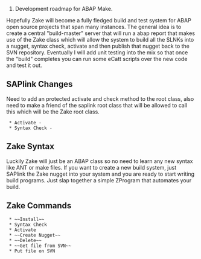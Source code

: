 #Development roadmap for ABAP Make.

Hopefully Zake will become a fully fledged build and test system for ABAP open source projects that span many instances.  The general idea is to create a central "build-master" server that will run a abap report that makes use of the Zake class which will allow the system to build all the SLNKs into a nugget, syntax check, activate and then publish that nugget back to the SVN repository.  Eventually I will add unit testing into the mix so that once the "build" completes you can run some eCatt scripts over the new code and test it out.

== SAPlink Changes ==
Need to add an protected activate and check method to the root class, also need to make a friend of the saplink root class that will be allowed to call this which will be the Zake root class.
  * Activate - {{{RS_WORKING_OBJECT_ACTIVATE}}}
  * Syntax Check - {{{CL_SLIN=>RUN}}}

== Zake Syntax ==

Luckily Zake will just be an ABAP class so no need to learn any new syntax like ANT or make files.  If you want to create a new build system, just SAPlink the Zake nugget into your system and you are ready to start writing build programs.  Just slap together a simple ZProgram that automates your build.

== Zake Commands == 
  * ~~Install~~
  * Syntax Check
  * Activate
  * ~~Create Nugget~~
  * ~~Delete~~
  * ~~Get file from SVN~~
  * Put file on SVN
